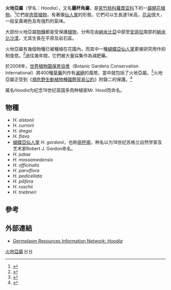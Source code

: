 {{Automatic taxobox
| taxon = Hoodia
| authority = [[Robert_Sweet|Sweet]] ex [[约瑟夫·迪凯森|Decne.]], 1844
| image = Hoodia gordonii P1010383.JPG
| image_caption = [[蝴蝶亞仙人掌|蝴蝶亞仙人掌]]
| subdivision_ranks = [[種|種]]
| subdivision = 參見內文
}}
'''火地亞屬'''（学名：''Hoodia''），又名'''麗杯角屬'''，是[[夹竹桃科|夹竹桃科]][[蘿藦亚科|蘿藦亚科]]下的一[[屬|屬]][[開花植物|開花植物]]。<ref name="stevens">{{cite web|author=Stevens PF (2001 onwards)|url=http://www.mobot.org/MOBOT/research/APweb/orders/gentianalesweb.htm#Apocynaceae|title=Angiosperm Phylogeny Website: Gentianales|publisher=Missouri Botanical Gardens|date=2007-06-03|version=8|accessdate=2008-03-21|archive-date=2008-03-17|archive-url=https://web.archive.org/web/20080317025943/http://www.mobot.org/MOBOT/research/APweb/orders/gentianalesweb.htm#Apocynaceae|dead-url=no}}</ref>它們是[[肉質植物|肉質植物]]，有著像[[仙人掌|仙人掌]]的形態。它們可以生長達1米高，[[花朵|花朵]]很大，一般呈黃褐色及有強烈的氣味。

大部份火地亞屬[[物種|物種]]都是受保護[[植物|植物]]，分佈在由[[納米比亞|納米比亞]]中部至[[安哥拉|安哥拉]]南部的[[納米比沙漠|納米比沙漠]]，尤其生長在平原及岩石區。

火地亞屬有幾個物種已被種植在花園內，而其中一種[[蝴蝶亞仙人掌|蝴蝶亞仙人掌]]更被研究用作抑制食慾。<ref>{{cite web|author=Wong, Cathy|url=http://altmedicine.about.com/od/popularhealthdiets/a/hoodia1.htm|title="What You Need to Know About Hoodia Diet Pills" Website: About.com|date=2007-09-20|accessdate=2008-08-02|archive-date=2008-09-15|archive-url=https://web.archive.org/web/20080915191315/http://altmedicine.about.com/od/popularhealthdiets/a/hoodia1.htm|dead-url=no}}</ref>過往幾年間，它們被大量採集作為減肥藥。

於2008年，[[世界植物園保育協會|世界植物園保育協會]]（Botanic Gardens Conservation International）將400種[[草藥|草藥]]列作有[[滅絕|滅絕]]的風險，當中就包括了火地亞屬。<ref>{{cite news|url=http://news.bbc.co.uk/2/hi/health/7196702.stm|publisher=BBC News|title=Medicinal plants 'facing threat'|date=2008-01-19|accessdate=2008-03-21|archive-date=2010-07-27|archive-url=https://web.archive.org/web/20100727025250/http://news.bbc.co.uk/2/hi/health/7196702.stm|dead-url=no}}</ref>火地亞屬正受到《[[瀕危野生動植物種國際貿易公約|瀕危野生動植物種國際貿易公約]]》附錄二的保護。<ref name="CITES">{{cite web|title=CITES Appendices I, II and III|url=http://www.cites.org/eng/app/appendices.shtml|accessdate=2008-03-21|archive-date=2007-05-19|archive-url=https://web.archive.org/web/20070519090502/http://www.cites.org/eng/app/appendices.shtml|dead-url=no}}</ref>

属名''Hoodia''为纪念19世纪英国多肉种植家Mr. Hood而命名。

==物種==
* ''H. alstonii''
* ''H. currorii''
* ''H. dregei''
* ''H. flava''
* [[蝴蝶亞仙人掌|蝴蝶亞仙人掌]] ''H. gordonii''，也称[[丽杯阁|丽杯阁]]，种名以为18世纪苏格兰自然学家及艺术家Robert J. Gordon命名。
* ''H. juttae''
* ''H. mossamedensis''
* ''H. officinalis''
* ''H. parviflora''
* ''H. pedicellata''
* ''H. pilifera''
* ''H. ruschii''
* ''H. triebneri''

==參考==
{{reflist}}

==外部連結==
*[http://www.ars-grin.gov/cgi-bin/npgs/html/splist.pl?5781 Germplasm Resources Information Network: ''Hoodia'']{{Wayback|url=http://www.ars-grin.gov/cgi-bin/npgs/html/splist.pl?5781 |date=20150924122018 }}

{{Taxonbar}}

[[Category:火地亞屬|]]
[[Category:蘿藦亞科|H]]
[[Category:1844年描述的分类群|H]]